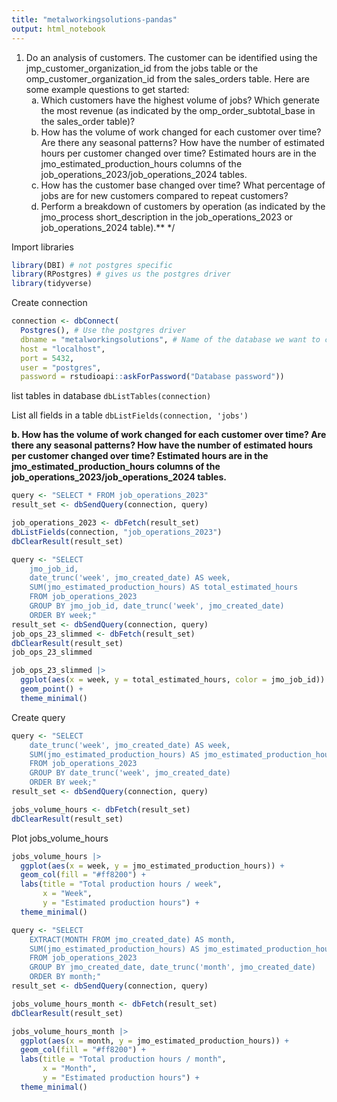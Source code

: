 ```yaml
---
title: "metalworkingsolutions-pandas"
output: html_notebook
---
```

1. Do an analysis of customers. The customer can be identified using the jmp_customer_organization_id from the jobs table or the omp_customer_organization_id from the sales_orders table. Here are some example questions to get started:  
    a. Which customers have the highest volume of jobs? Which generate the most revenue (as indicated by the omp_order_subtotal_base in the sales_order table)?  
    b. How has the volume of work changed for each customer over time? Are there any seasonal patterns? How have the number of estimated hours per customer changed over time? Estimated hours are in the jmo_estimated_production_hours columns of the job_operations_2023/job_operations_2024 tables.  
    c. How has the customer base changed over time? What percentage of jobs are for new customers compared to repeat customers?  
    d. Perform a breakdown of customers by operation (as indicated by the jmo_process short_description in the job_operations_2023 or job_operations_2024 table).** */

Import libraries
```r
library(DBI) # not postgres specific
library(RPostgres) # gives us the postgres driver
library(tidyverse)
```

Create connection
```r
connection <- dbConnect(
  Postgres(), # Use the postgres driver
  dbname = "metalworkingsolutions", # Name of the database we want to connect to
  host = "localhost",
  port = 5432,
  user = "postgres",
  password = rstudioapi::askForPassword("Database password"))
```

list tables in database
 `dbListTables(connection)`

List all fields in a table
`dbListFields(connection, 'jobs')`

**b. How has the volume of work changed for each customer over time? Are there any seasonal patterns? How have the number of estimated hours per customer changed over time? Estimated hours are in the jmo_estimated_production_hours columns of the job_operations_2023/job_operations_2024 tables.**

```r
query <- "SELECT * FROM job_operations_2023" 
result_set <- dbSendQuery(connection, query)
```

```r
job_operations_2023 <- dbFetch(result_set)
dbListFields(connection, "job_operations_2023")
dbClearResult(result_set)
```

```r
query <- "SELECT
    jmo_job_id,
    date_trunc('week', jmo_created_date) AS week,
    SUM(jmo_estimated_production_hours) AS total_estimated_hours
    FROM job_operations_2023
    GROUP BY jmo_job_id, date_trunc('week', jmo_created_date)
    ORDER BY week;"
result_set <- dbSendQuery(connection, query)
job_ops_23_slimmed <- dbFetch(result_set)
dbClearResult(result_set)
job_ops_23_slimmed
```


```r

job_ops_23_slimmed |> 
  ggplot(aes(x = week, y = total_estimated_hours, color = jmo_job_id)) +
  geom_point() +
  theme_minimal()
```



Create query
```r
query <- "SELECT
    date_trunc('week', jmo_created_date) AS week,
    SUM(jmo_estimated_production_hours) AS jmo_estimated_production_hours
    FROM job_operations_2023
    GROUP BY date_trunc('week', jmo_created_date)
    ORDER BY week;"
result_set <- dbSendQuery(connection, query)

```


```r
jobs_volume_hours <- dbFetch(result_set)
dbClearResult(result_set)
```




Plot jobs_volume_hours
```r
jobs_volume_hours |>
  ggplot(aes(x = week, y = jmo_estimated_production_hours)) +
  geom_col(fill = "#ff8200") +
  labs(title = "Total production hours / week",
       x = "Week",
       y = "Estimated production hours") +
  theme_minimal()
```

```r

query <- "SELECT
    EXTRACT(MONTH FROM jmo_created_date) AS month,
    SUM(jmo_estimated_production_hours) AS jmo_estimated_production_hours
    FROM job_operations_2023
    GROUP BY jmo_created_date, date_trunc('month', jmo_created_date)
    ORDER BY month;"
result_set <- dbSendQuery(connection, query)
```

```r
jobs_volume_hours_month <- dbFetch(result_set)
dbClearResult(result_set)
```

```r
jobs_volume_hours_month |>
  ggplot(aes(x = month, y = jmo_estimated_production_hours)) +
  geom_col(fill = "#ff8200") +
  labs(title = "Total production hours / month",
       x = "Month",
       y = "Estimated production hours") +
  theme_minimal()
```




